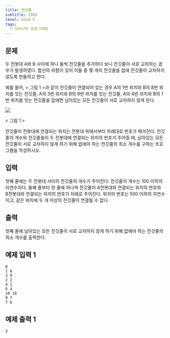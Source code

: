 ```yaml
---
title: 전깃줄
subtitle: 2565
level: Gold V
tags:
  - 다이나믹 프로그래밍
---
```


## 문제

두 전봇대 A와 B 사이에 하나 둘씩 전깃줄을 추가하다 보니 전깃줄이 서로 교차하는 경우가 발생하였다. 합선의 위험이 있어 이들 중 몇 개의 전깃줄을 없애 전깃줄이 교차하지 않도록 만들려고 한다.

예를 들어, < 그림 1 >과 같이 전깃줄이 연결되어 있는 경우 A의 1번 위치와 B의 8번 위치를 잇는 전깃줄, A의 3번 위치와 B의 9번 위치를 잇는 전깃줄, A의 4번 위치와 B의 1번 위치를 잇는 전깃줄을 없애면 남아있는 모든 전깃줄이 서로 교차하지 않게 된다.

![](https://upload.acmicpc.net/d90221dd-eb80-419f-bdfb-5dd4ebac23af/-/preview/)

< 그림 1 >

전깃줄이 전봇대에 연결되는 위치는 전봇대 위에서부터 차례대로 번호가 매겨진다. 전깃줄의 개수와 전깃줄들이 두 전봇대에 연결되는 위치의 번호가 주어질 때, 남아있는 모든 전깃줄이 서로 교차하지 않게 하기 위해 없애야 하는 전깃줄의 최소 개수를 구하는 프로그램을 작성하시오.

## 입력

첫째 줄에는 두 전봇대 사이의 전깃줄의 개수가 주어진다. 전깃줄의 개수는 100 이하의 자연수이다. 둘째 줄부터 한 줄에 하나씩 전깃줄이 A전봇대와 연결되는 위치의 번호와 B전봇대와 연결되는 위치의 번호가 차례로 주어진다. 위치의 번호는 500 이하의 자연수이고, 같은 위치에 두 개 이상의 전깃줄이 연결될 수 없다.

## 출력

첫째 줄에 남아있는 모든 전깃줄이 서로 교차하지 않게 하기 위해 없애야 하는 전깃줄의 최소 개수를 출력한다.

## 예제 입력 1

```
8
1 8
3 9
2 2
4 1
6 4
10 10
9 7
7 6
```

## 예제 출력 1

```
3
```
